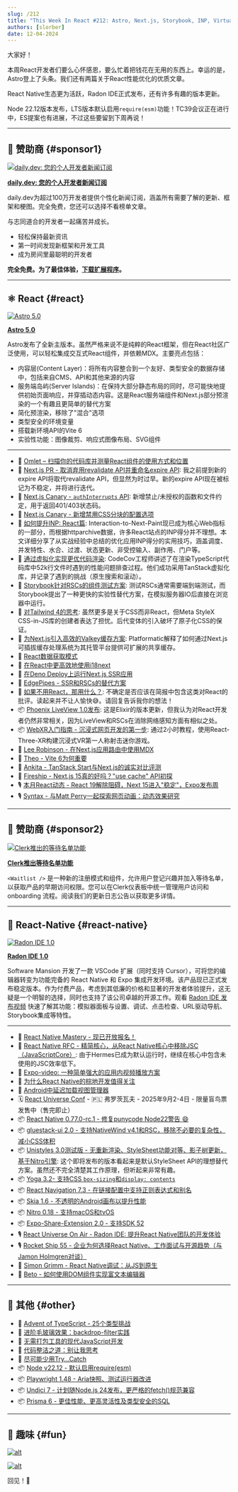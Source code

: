 ```yaml
---
slug: /212
title: "This Week In React #212: Astro, Next.js, Storybook, INP, Virtualization, WebXR, LiveView, Radon, Yoga, Unistyles, gluestack, Expo-Video, Node, Playwright, Prisma, Undici..."
authors: [slorber]
date: 12-04-2024
---
```


大家好！

本周React开发者们要么心怀感恩，要么忙着把钱花在无用的东西上。幸运的是，Astro登上了头条。我们还有两篇关于React性能优化的优质文章。

React Native生态更为活跃，Radon IDE正式发布，还有许多有趣的版本更新。

Node 22.12版本发布，LTS版本默认启用`require(esm)`功能！TC39会议正在进行中，ES提案也有进展，不过这些要留到下周再说！

<!-- truncate -->


<Support />

---

## 💸 赞助商 {#sponsor1}

[![daily.dev: 您的个人开发者新闻订阅](/emails/issues/212/daily.jpg)](https://daily.dev/w/this-week-in-react)

**[daily.dev: 您的个人开发者新闻订阅](https://daily.dev/w/this-week-in-react)**

daily.dev为超过100万开发者提供个性化新闻订阅，涵盖所有需要了解的更新、框架和梗图。完全免费，您还可以选择不看榜单文章。

与志同道合的开发者一起痛苦并成长。

- 轻松保持最新资讯
- 第一时间发现新框架和开发工具
- 成为房间里最聪明的开发者

**完全免费。为了最佳体验，**[**下载扩展程序**](https://chromewebstore.google.com/detail/dailydev-the-homepage-dev/jlmpjdjjbgclbocgajdjefcidcncaied?hl=en)**。**

---

## ⚛️ React {#react}

[![Astro 5.0](/emails/issues/212/astro.jpg)](https://astro.build/blog/astro-5/)

**[Astro 5.0](https://astro.build/blog/astro-5/)**

Astro发布了全新主版本。虽然严格来说不是纯粹的React框架，但在React社区广泛使用，可以轻松集成交互式React组件，并依赖MDX。主要亮点包括：

- 内容层(Content Layer)：将所有内容整合到一个友好、类型安全的数据存储中，包括来自CMS、API和其他来源的内容
- 服务端岛屿(Server Islands)：在保持大部分静态布局的同时，尽可能快地提供初始页面响应，并穿插动态内容。这是React服务端组件和Next.js部分预渲染的一个有趣且更简单的替代方案
- 简化预渲染，移除了"混合"选项
- 类型安全的环境变量
- 搭载新环境API的Vite 6
- 实验性功能：图像裁剪、响应式图像布局、SVG组件

---

- 💸 [Omlet – 扫描你的代码库并测量React组件的使用方式和位置](https://omlet.dev/?utm_campaign=partner_this-week-in-react_newsletter-quick-link-nov-2024)
- 👀 [Next.js PR \- 取消弃用revalidate API并重命名expire API](https://github.com/vercel/next.js/pull/73193): 我之前提到新的expire API将取代revalidate API，但显然为时过早。新的expire API现在被标记为不稳定，并将进行迭代。
- 👀 [Next.js Canary \- `authInterrupts` API](https://nextjs.org/docs/canary/app/api-reference/config/next-config-js/authInterrupts): 新增禁止/未授权的函数和文件约定，用于返回401/403状态码。
- 👀 [Next.js Canary \- 新增禁用CSS分块的配置选项](https://nextjs.org/docs/canary/app/api-reference/config/next-config-js/cssChunking)
- 📜 [如何提升INP: React篇](https://kurtextrem.de/posts/improve-inp-react): Interaction-to-Next-Paint现已成为核心Web指标的一部分，而根据httparchive数据，许多React站点的INP得分并不理想。本文详细分享了从实战经验中总结的优化应用INP得分的实用技巧，涵盖调度、并发特性、水合、过渡、状态更新、非受控输入、副作用、门户等。
- 📜 [通过虚拟化实现更优代码渲染](https://sentry.engineering/blog/better-code-rendering-through-virtualization): CodeCov工程师讲述了在渲染TypeScript代码库中52k行文件时遇到的性能问题排查过程。他们成功采用TanStack虚拟化库，并记录了遇到的挑战（原生搜索和滚动）。
- 📜 [Storybook针对RSCs的组件测试方案](https://storybook.js.org/blog/component-testing-rscs/): 测试RSCs通常需要端到端测试，而Storybook提出了一种更快的实验性替代方案，在模拟服务器IO后直接在浏览器中运行。
- 📜 [对Tailwind 4的思考](https://nmn.sh/blog/2024-11-30-thoughts-on-tailwind-4): 虽然更多是关于CSS而非React，但Meta StyleX CSS-in-JS库的创建者表达了担忧。后代变体的引入破坏了原子化CSS的保证。
- 📜 [为Next.js引入高效的Valkey缓存方案](https://blog.platformatic.dev/introducing-efficient-valkey-based-caching-for-nextjs): Platformatic解释了如何通过Next.js可插拔缓存处理系统为其托管平台提供可扩展的共享缓存。
- 📜 [React数据获取模式](https://www.robinwieruch.de/react-data-fetching-patterns/)
- 📜 [在React中更高效地使用i18next](https://lingual.dev/blog/getting-more-out-of-i18next-in-react/)
- 📜 [在Deno Deploy上运行Next.js SSR应用](https://deno.com/blog/nextjs-on-deno-deploy)
- 📜 [EdgePipes \- SSR和RSCs的替代方案](https://runspired.com/2024/12/01/edge-pipes.html)
- 📜 [如果不用React，那用什么？](https://infrequently.org/2024/11/if-not-react-then-what/): 不确定是否应该在简报中包含这类对React的批评。读起来并不让人愉快😅。请回复告诉我你的想法！
- 📦 [Phoenix LiveView 1.0发布](https://phoenixframework.org/blog/phoenix-liveview-1.0-released): 这是Elixir的版本更新，但我认为对React开发者仍然非常相关，因为LiveView和RSCs在消除网络感知方面有相似之处。
- 📦 [WebXR入门指南 \- 沉浸式网页开发的第一步](https://github.com/meta-quest/webxr-first-steps-react): 通过2小时教程，使用React-Three-XR构建沉浸式VR第一人称射击迷你游戏。
- 🎥 [Lee Robinson \- 在Next.js应用路由中使用MDX](https://www.youtube.com/watch?v=34bRv6cQezo)
- 🎥 [Theo \- Vite 6为何重要](https://www.youtube.com/watch?v=yT4DWBWm6DM)
- 🎥 [Ankita \- TanStack Start与Next.js的诚实对比评测](https://www.youtube.com/watch?v=D27AfH0pSp8)
- 🎥 [Fireship \- Next.js 15真的好吗？"use cache" API初探](https://www.youtube.com/watch?v=xWkozeculPo)
- 🎙️ [本月React动态 \- React 19解除阻碍，Next 15进入"稳定"，Expo发布周](https://creators.spotify.com/pod/show/reactiflux/episodes/TMiR-2024-11-React-19-is-unblocked--Next-15-is-stable--Expo-launch-week--The-cool-kids-are-on-BlueSky-e2rn2pu)
- 🎙️ [Syntax \- 与Matt Perry一起探索网页动画：动态效果研究](https://syntax.fm/show/854/animating-the-web-with-matt-perry-exploring-motion)

<SubscribeFormEmbed placement="middle" />

---

## 💸 赞助商 {#sponsor2}

[![Clerk推出的等待名单功能](/emails/issues/212/clerk.jpg)](https://go.clerk.com/tWHD2yj)

**[Clerk推出等待名单功能](https://go.clerk.com/tWHD2yj)**

`<Waitlist />` 是一种新的注册模式和组件，允许用户登记兴趣并加入等待名单，以获取产品的早期访问权限。您可以在Clerk仪表板中统一管理用户访问和 onboarding 流程。阅读我们的更新日志公告以获取更多详情。

---

## 📱 React-Native {#react-native}

[![Radon IDE 1.0](/emails/issues/212/radon.jpg)](https://ide.swmansion.com/)

**[Radon IDE 1.0](https://ide.swmansion.com/)**

Software Mansion 开发了一款 VSCode 扩展（同时支持 Cursor），可将您的编辑器转变为功能完备的 React Native 和 Expo 集成开发环境。该产品现已正式发布稳定版本。作为付费产品，考虑到其低廉的价格和显著的开发者体验提升，这无疑是一个明智的选择，同时也支持了该公司卓越的开源工作。观看 [Radon IDE 发布视频](https://www.youtube.com/watch?v=07Un9EfE8D4) 快速了解其功能：模拟器面板与设置、调试、点击检查、URL驱动导航、Storybook集成等特性。

---

- 💸 [React Native Mastery - 现已开放报名！](https://notjust.dev/react-native-mastery?utm_source=twir&utm_medium=email)
- 👀 [React Native RFC - 精简核心，从React Native核心中移除JSC（JavaScriptCore）](https://github.com/react-native-community/discussions-and-proposals/pull/836): 由于Hermes已成为默认运行时，继续在核心中包含未使用的JSC效率低下。
- 📜 [Expo-video: 一种简单强大的应用内视频播放方案](https://expo.dev/blog/expo-video-a-simple-powerful-way-to-play-videos-in-apps)
- 📜 [为什么React Native的棕地开发值得关注](https://www.callstack.com/blog/brownfield-development-with-react-native)
- 📜 [Android中延迟加载视图管理器](https://yogeshpaliyal.com/quick-tips/rn-tip-lazy-viewmanagers-in-android/)
- 🗓️ [React Universe Conf](https://www.reactuniverseconf.com/?utm_campaign=RUC2025&utm_source=TWIRpartnership&utm_content=savethedate) - 🇵🇱 弗罗茨瓦夫 - 2025年9月2-4日 - 限量盲鸟票发售中（售完即止）
- 📦 [React Native 0.77.0-rc.1 - 修复punycode Node22警告 😄](https://github.com/facebook/react-native/releases/tag/v0.77.0-rc.1)
- 📦 [gluestack-ui 2.0 - 支持NativeWind v4.1和RSC，移除不必要的复杂性，减小CSS体积](https://gluestack.io/blogs/gluestack-ui-v2-stable-release-with-nativewind-v4-1-support)
- 📦 [Unistyles 3.0测试版 - 无重新渲染、StyleSheet功能对等、影子树更新，基于Nitro引擎](https://www.reactnativecrossroads.com/posts/unistyles-3-preview): 这个即将发布的版本看起来是默认StyleSheet API的理想替代方案。虽然还不完全清楚其工作原理，但听起来非常有趣。
- 📦 [Yoga 3.2- 支持CSS `box-sizing`和`display: contents`](https://www.yogalayout.dev/blog/announcing-yoga-3.2)
- 📦 [React Navigation 7.3 - 在链接配置中支持正则表达式和别名](https://reactnavigation.org/docs/configuring-links/#matching-regular-expressions)
- 📦 [Skia 1.6 - 不透明的Android画布以提升性能](https://github.com/Shopify/react-native-skia/releases/tag/v1.6.0)
- 📦 [Nitro 0.18 - 支持macOS和tvOS](https://github.com/mrousavy/nitro/releases/tag/v0.18.0)
- 📦 [Expo-Share-Extension 2.0 - 支持SDK 52](https://github.com/MaxAst/expo-share-extension)
- 🎙️ [React Universe On Air - Radon IDE: 提升React Native团队的开发体验](https://www.youtube.com/watch?v=-GT6DPk2K_s)
- 🎙️ [Rocket Ship 55 - 企业为何选择React Native、工作面试与开源趋势（与Jamon Holmgren对谈）](https://share.transistor.fm/s/654cb5cf)
- 🎥 [Simon Grimm - React Native调试：从JS到原生](https://www.youtube.com/watch?v=FXn1vUGCci8)
- 🎥 [Beto - 如何使用DOM组件实现富文本编辑器](https://www.youtube.com/watch?v=CxORa1tXMjw)

---

## 🔀 其他 {#other}

- 🎄 [Advent of TypeScript - 25个类型挑战](https://www.adventofts.com/)
- 📜 [进阶毛玻璃效果：backdrop-filter实践](https://www.joshwcomeau.com/css/backdrop-filter/)
- 📜 [无需打包工具的现代JavaScript开发](https://playfulprogramming.com/posts/modern-js-bundleless)
- 📜 [代码整洁之道：别让我思考](https://sapegin.me/blog/dont-make-me-think/)
- 📜 [尽可能少用Try...Catch](https://www.joshuakgoldberg.com/blog/try-catch-as-little-as-possible/)
- 📦 [Node v22.12 - 默认启用require(esm)](https://nodejs.org/en/blog/release/v22.12.0)
- 📦 [Playwright 1.48 - Aria快照、测试运行器改进](https://github.com/microsoft/playwright/releases/tag/v1.49.0)
- 📦 [Undici 7 - 计划随Node.js 24发布，更严格的fetch()规范兼容](https://blog.platformatic.dev/undici-v7-is-here)
- 📦 [Prisma 6 - 更佳性能、更高灵活性及类型安全的SQL](https://www.prisma.io/blog/prisma-6-better-performance-more-flexibility-and-type-safe-sql)

---

## 🤭 趣味 {#fun}

[![alt](/emails/issues/212/meme.jpg)](https://bsky.app/profile/astro.build/post/3lcf2lt6xik2p)

[![alt](/emails/issues/212/meme3.jpg)](https://x.com/MicrosoftEdge/status/1862149469610914126)

回见！👋